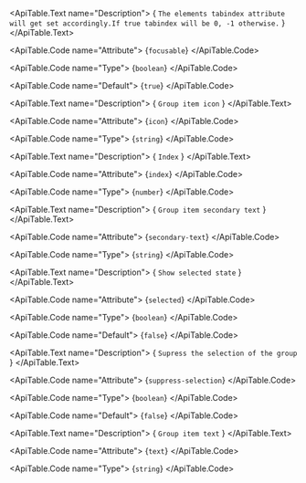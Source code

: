 <ApiTable id="property-focusable">
  <ApiTable.PropertyHeader name="focusable" singleFramework="">
  </ApiTable.PropertyHeader>

  <ApiTable.Text name="Description">
    { `The elements tabindex attribute will get set accordingly.If true tabindex will be 0, -1 otherwise.` }
  </ApiTable.Text>

  <ApiTable.Code name="Attribute">
    {`focusable`}
  </ApiTable.Code>

  <ApiTable.Code name="Type">
   {`boolean`}
  </ApiTable.Code>

  <ApiTable.Code name="Default">
    {`true`}
  </ApiTable.Code>

</ApiTable>
<ApiTable id="property-icon">
  <ApiTable.PropertyHeader name="icon" singleFramework="">
  </ApiTable.PropertyHeader>

  <ApiTable.Text name="Description">
    { `Group item icon` }
  </ApiTable.Text>

  <ApiTable.Code name="Attribute">
    {`icon`}
  </ApiTable.Code>

  <ApiTable.Code name="Type">
   {`string`}
  </ApiTable.Code>


</ApiTable>
<ApiTable id="property-index">
  <ApiTable.PropertyHeader name="index" singleFramework="">
  </ApiTable.PropertyHeader>

  <ApiTable.Text name="Description">
    { `Index` }
  </ApiTable.Text>

  <ApiTable.Code name="Attribute">
    {`index`}
  </ApiTable.Code>

  <ApiTable.Code name="Type">
   {`number`}
  </ApiTable.Code>


</ApiTable>
<ApiTable id="property-secondaryText">
  <ApiTable.PropertyHeader name="secondaryText" singleFramework="">
  </ApiTable.PropertyHeader>

  <ApiTable.Text name="Description">
    { `Group item secondary text` }
  </ApiTable.Text>

  <ApiTable.Code name="Attribute">
    {`secondary-text`}
  </ApiTable.Code>

  <ApiTable.Code name="Type">
   {`string`}
  </ApiTable.Code>


</ApiTable>
<ApiTable id="property-selected">
  <ApiTable.PropertyHeader name="selected" singleFramework="">
  </ApiTable.PropertyHeader>

  <ApiTable.Text name="Description">
    { `Show selected state` }
  </ApiTable.Text>

  <ApiTable.Code name="Attribute">
    {`selected`}
  </ApiTable.Code>

  <ApiTable.Code name="Type">
   {`boolean`}
  </ApiTable.Code>

  <ApiTable.Code name="Default">
    {`false`}
  </ApiTable.Code>

</ApiTable>
<ApiTable id="property-suppressSelection">
  <ApiTable.PropertyHeader name="suppressSelection" singleFramework="">
  </ApiTable.PropertyHeader>

  <ApiTable.Text name="Description">
    { `Supress the selection of the group` }
  </ApiTable.Text>

  <ApiTable.Code name="Attribute">
    {`suppress-selection`}
  </ApiTable.Code>

  <ApiTable.Code name="Type">
   {`boolean`}
  </ApiTable.Code>

  <ApiTable.Code name="Default">
    {`false`}
  </ApiTable.Code>

</ApiTable>
<ApiTable id="property-text">
  <ApiTable.PropertyHeader name="text" singleFramework="">
  </ApiTable.PropertyHeader>

  <ApiTable.Text name="Description">
    { `Group item text` }
  </ApiTable.Text>

  <ApiTable.Code name="Attribute">
    {`text`}
  </ApiTable.Code>

  <ApiTable.Code name="Type">
   {`string`}
  </ApiTable.Code>


</ApiTable>
